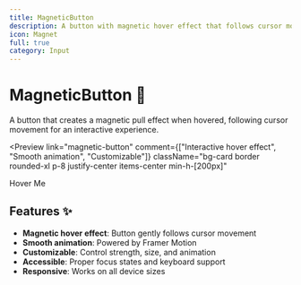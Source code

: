 ```yaml
---
title: MagneticButton
description: A button with magnetic hover effect that follows cursor movement
icon: Magnet
full: true
category: Input
---
```



# MagneticButton 🧲

A button that creates a magnetic pull effect when hovered, following cursor movement for an interactive experience.

<Preview
  link="magnetic-button"
  comment={["Interactive hover effect", "Smooth animation", "Customizable"]}
  className="bg-card border rounded-xl p-8  justify-center items-center min-h-[200px]"
>
  <MagneticButton>Hover Me</MagneticButton>
</Preview>

## Features ✨

- **Magnetic hover effect**: Button gently follows cursor movement
- **Smooth animation**: Powered by Framer Motion
- **Customizable**: Control strength, size, and animation
- **Accessible**: Proper focus states and keyboard support
- **Responsive**: Works on all device sizes

